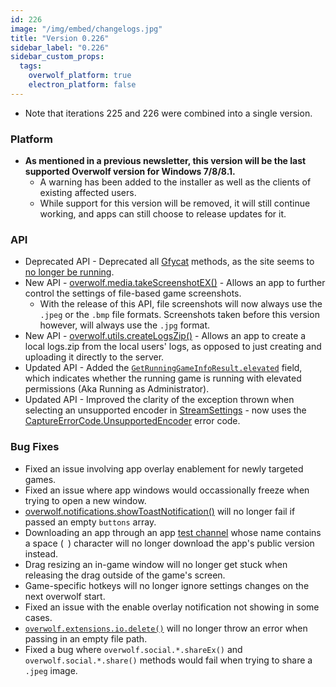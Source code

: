 ```yaml
---
id: 226
image: "/img/embed/changelogs.jpg"
title: "Version 0.226"
sidebar_label: "0.226"
sidebar_custom_props:
  tags:
    overwolf_platform: true
    electron_platform: false
---
```


* Note that iterations 225 and 226 were combined into a single version.

### Platform

- **As mentioned in a previous newsletter, this version will be the last supported Overwolf version for Windows 7/8/8.1.**
    - A warning has been added to the installer as well as the clients of existing affected users.
    - While support for this version will be removed, it will still continue working, and apps can still choose to release updates for it.


### API

- Deprecated API - Deprecated all [Gfycat](/api/deprecated/gfycat) methods, as the site seems to [no longer be running](https://forums.tms.sx/threads/gfycat-is-dead.44691/).
- New API - [overwolf.media.takeScreenshotEX()](/api/media#takescreenshotextargetpath-options-callback) - Allows an app to further control the settings of file-based game screenshots.
  - With the release of this API, file screenshots will now always use the `.jpeg` or the `.bmp` file formats. Screenshots taken before this version however, will always use the `.jpg` format.
- New API - [overwolf.utils.createLogsZip()](/api/utils#createlogszipcallback) - Allows an app to create a local logs.zip from the local users' logs, as opposed to just creating and uploading it directly to the server.
- Updated API - Added the [`GetRunningGameInfoResult.elevated`](/api/games#getrunninggameinforesult-object) field, which indicates whether the running game is running with elevated permissions (Aka Running as Administrator).
- Updated API - Improved the clarity of the exception thrown when selecting an unsupported encoder in [StreamSettings](/api/streaming#streamsettings-object) - now uses the [CaptureErrorCode.UnsupportedEncoder](/api/streaming#captureerrorcode-enum) error code.


### Bug Fixes

- Fixed an issue involving app overlay enablement for newly targeted games.
- Fixed an issue where app windows would occassionally freeze when trying to open a new window.
- [overwolf.notifications.showToastNotification()](/api/notifications#showtoastnotificationargs-callback) will no longer fail if passed an empty `buttons` array.
- Downloading an app through an app [test channel](/tools/developers-console/all-applications/release-management/testing) whose name contains a space (` `) character will no longer download the app's public version instead.
- Drag resizing an in-game window will no longer get stuck when releasing the drag outside of the game's screen.
- Game-specific hotkeys will no longer ignore settings changes on the next overwolf start.
- Fixed an issue with the enable overlay notification not showing in some cases.
- [`overwolf.extensions.io.delete()`](/api/extensions/io#deletespace-path-callback) will no longer throw an error when passing in an empty file path.
- Fixed a bug where `overwolf.social.*.shareEx()` and `overwolf.social.*.share()` methods would fail when trying to share a `.jpeg` image.
